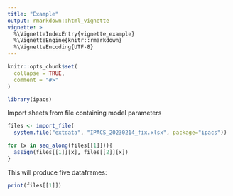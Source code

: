 ```yaml
---
title: "Example"
output: rmarkdown::html_vignette
vignette: >
  %\VignetteIndexEntry{vignette_example}
  %\VignetteEngine{knitr::rmarkdown}
  %\VignetteEncoding{UTF-8}
---
```


```r
knitr::opts_chunk$set(
  collapse = TRUE,
  comment = "#>"
)
```

```r
library(ipacs)
```

Import sheets from file containing model parameters
```r
files <- import_file(
  system.file("extdata", "IPACS_20230214_fix.xlsx", package="ipacs"))

for (x in seq_along(files[[1]])){
  assign(files[[1]][x], files[[2]][x])
}
```

This will produce five dataframes: 
```r
print(files[[1]])
```
